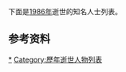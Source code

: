 {{Tone|time=2022-03-26T09:52:36+00:00}}
{{YearTopicTOC|1986|逝世人物列表}}
{{C20YearInTopic|1986年}}

下面是[[1986年|1986年]]逝世的知名人士列表。

{{MonthTOC|1986年|逝世人物列表}}

== 参考资料 ==
{{reflist|2}}

{{各年各月份逝世人物}}

[[Category:1986年逝世|*]]
[[Category:歷年逝世人物列表|Category:歷年逝世人物列表]]